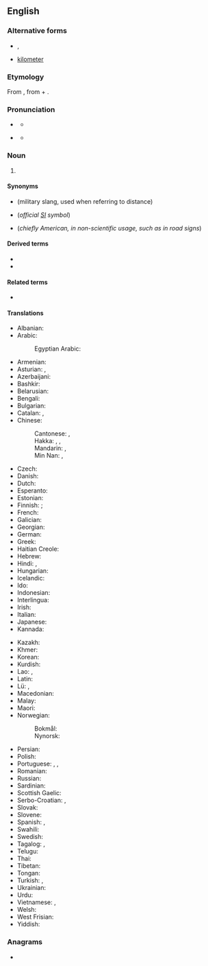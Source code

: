 {{also|kilòmetre|kilomètre|kilo-metre}}
==English==

===Alternative forms===
* {{l|en|chilometer}}, {{l|en|chilometre}} {{qualifier|obsolete}}
* {{qualifier|US}} [[kilometer]]

===Etymology===
From {{bor|en|fr|kilomètre}}, from {{der|en|grc|χίλιοι||thousand}} + {{m|grc|μέτρον||measure}}.

===Pronunciation===
* {{a|UK}} {{IPA|en|/ˈkɪləˌmiːtə/|/kɪˈlɒmɪtə/}}
** {{audio|en|En-uk-kilometre.ogg|Audio (UK &ndash; Scotland)}}
* {{a|US}} {{IPA|en|/kəˈlɑmɪtəɹ/|/ˈkɪləˌmitəɹ/}}
** {{audio|en|En-us-kilometre.ogg|Audio (US)}}

===Noun===
{{en-noun}}

# {{lb|en|British spelling|Canadian spelling|Australian, New Zealand, Irish and South African spelling}} {{SI-unit|en|kilo|metre|length}}

====Synonyms====
* {{l|en|klick}} (military slang, used when referring to distance)
* {{l|en|km}} (''official [[SI]] symbol'')
* {{l|en|Km}} (''chiefly American, in non-scientific usage, such as in road signs'')

====Derived terms====
* {{l|en|cubic kilometre}}
* {{l|en|square kilometre}}

====Related terms====
* {{l|en|kilometric}}

====Translations====
{{trans-top|unit of measure}}
* Albanian: {{t+|sq|kilometër}}
* Arabic: {{t|ar|كيلومتر|m|tr=kīlomitr}}
*: Egyptian Arabic: {{t|arz|كيلومتر|m|tr=kīlumetr|sc=Arab}}
* Armenian: {{t+|hy|կիլոմետր}}
* Asturian: {{t|ast|quilómetru|m}}, {{t|ast|kilómetru|m}}
* Azerbaijani: {{t+|az|kilometr}}
* Bashkir: {{t|ba|саҡрым|sc=Cyrl}}
* Belarusian: {{t|be|кіламе́тр|m}}
* Bengali: {{t|bn|কিলোমিটার}}
* Bulgarian: {{t+|bg|киломе́тър|m}}
* Catalan: {{t+|ca|quilòmetre|m}}, {{t+|ca|kilòmetre|m}}
* Chinese:
*: Cantonese: {{t|yue|公里|tr=gung1 lei5|sc=Hani}}, {{t|yue|千米|tr=cin1 mai5|sc=Hani}}
*: Hakka: {{t|hak|公里|tr=kûng-lî|sc=Hani}}, {{t|hak|奇勞|sc=Hani}}, {{t|hak|奇劳|tr=khi-ló|sc=Hani}}
*: Mandarin: {{t+|cmn|公里|tr=gōnglǐ|sc=Hani}}, {{t+|cmn|千米|tr=qiān-mǐ|sc=Hani}}
*: Min Nan: {{t+|nan|公里|tr=kong-lí}}, {{t|nan|khí-lo͘h}}
* Czech: {{t+|cs|kilometr|m}}
* Danish: {{t+|da|kilometer|c}}
* Dutch: {{t+|nl|kilometer}}
* Esperanto: {{t|eo|kilometro}}
* Estonian: {{t|et|kilomeeter}}
* Finnish: {{t+|fi|kilometri}}; {{t+|fi|kilsa}} {{q|colloquial}}
* French: {{t+|fr|kilomètre|m}}
* Galician: {{t+|gl|quilómetro|m}}
* Georgian: {{t|ka|კილომეტრი}}
* German: {{t+|de|Kilometer|m}}
* Greek: {{t+|el|χιλιόμετρο|n}}
* Haitian Creole: {{t|ht|kilomèt}}
* Hebrew: {{t|he|קילומטר|m|tr=kilometer}}
* Hindi: {{t+|hi|किलोमीटर}}, {{t|hi|सहस्रमान}}
* Hungarian: {{t+|hu|kilométer}}
* Icelandic: {{t+|is|kílómetri|m}}
* Ido: {{t+|io|kilometro}}
* Indonesian: {{t+|id|kilometer}}
* Interlingua: {{t+|ia|kilometro}}
* Irish: {{t|ga|ciliméadar|m}}
* Italian: {{t+|it|chilometro|m}}
* Japanese: {{t+|ja|キロメートル|tr=kiromētoru}}
* Kannada: {{t|kn|ಕಿಲೋಮೀಟರು}}
{{trans-mid}}
* Kazakh: {{t|kk|шақырым|sc=Cyrl}}
* Khmer: {{t+|km|គីឡូម៉ែត្រ|tr=kiiloo maet|sc=Khmr}}
* Korean: {{t+|ko|킬로미터|tr=kilomiteo}}
* Kurdish: {{t+|ku|kîlometre|f}}
* Lao: {{t+|lo|ກິໂລແມັດ}}, {{t|lo|ກິໂລເມັດ}}
* Latin: {{t+|la|chiliometrum|n}}
* Lü: {{t|khb|ᦜᧅ|sc=Talu}}, {{t|khb|ᦂᦲᦷᦟᦙᦶᧆ}}
* Macedonian: {{t|mk|киломе́тар|m}}
* Malay: {{t|ms|kilometer}}
* Maori: {{t|mi|manomita}}
* Norwegian:
*: Bokmål: {{t+|nb|kilometer|m}}
*: Nynorsk: {{t+|no|kilometer|m}}
* Persian: {{t+|fa|کیلومتر|tr=kilometr}}
* Polish: {{t+|pl|kilometr|m}}
* Portuguese: {{t+|pt|quilômetro|m}}, {{t+|pt|quilómetro|m}}, {{t|pt|kilômetro|m}}
* Romanian: {{t+|ro|kilometru|m}}
* Russian: {{t+|ru|киломе́тр|m}}
* Sardinian: {{t|sc|chilòmitru}}
* Scottish Gaelic: {{t|gd|cilemeatair|m}}
* Serbo-Croatian: {{t|sh|километар|m|sc=Cyrl}}, {{t+|sh|kilometar|m}}
* Slovak: {{t|sk|kilometer}}
* Slovene: {{t+|sl|kilometer}}
* Spanish: {{t+|es|kilómetro|m}}, {{t+|es|quilómetro|m}}
* Swahili: {{t|sw|kilometa}}
* Swedish: {{t+|sv|kilometer|c}}
* Tagalog: {{t|tl|libopanukat}}, {{t|tl|kilometro}}
* Telugu: {{t|te|కిలోమీటరు}}
* Thai: {{t+|th|กิโลเมตร|tr=kilometr}}
* Tibetan: {{t|bo|སྤྱི་ལེ།|sc=Tibt}}
* Tongan: {{t|to|kilomita}}
* Turkish: {{t+|tr|kilometre}}, {{t|tr|çakrım}}
* Ukrainian: {{t+|uk|кіломе́тр|m}}
* Urdu: {{t|ur|کلومیٹر|m|tr=kilōmīṭar}}
* Vietnamese: {{t+|vi|cây số}}, {{t|vi|kilômet}}
* Welsh: {{t|cy|cilometr}}
* West Frisian: {{t|fy|kilometer}}
* Yiddish: {{t|yi|קילאָמעטער|m}}
{{trans-bottom}}

===Anagrams===
* {{anagrams|en|a=eeiklmort|kilometer}}